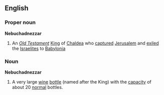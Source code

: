 ==English==
===Proper noun===
'''Nebuchadnezzar'''

# An ''[[Old Testament]]'' [[King]] of [[Chaldea]] who [[capture]]d [[Jerusalem]] and [[exile]]d the [[Israelite]]s to [[Babylonia]]

===Noun===
'''Nebuchadnezzar'''

# A very large [[wine]] [[bottle]] (named after the King) with the [[capacity]] of about 20 [[normal]] bottles.